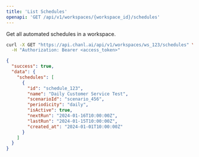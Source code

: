 ```yaml
---
title: 'List Schedules'
openapi: 'GET /api/v1/workspaces/{workspace_id}/schedules'
---
```


Get all automated schedules in a workspace.

<RequestExample>

```bash cURL
curl -X GET "https://api.chanl.ai/api/v1/workspaces/ws_123/schedules" \
  -H "Authorization: Bearer <access_token>"
```

</RequestExample>

<ResponseExample>

```json Success Response
{
  "success": true,
  "data": {
    "schedules": [
      {
        "id": "schedule_123",
        "name": "Daily Customer Service Test",
        "scenarioId": "scenario_456",
        "periodicity": "daily",
        "isActive": true,
        "nextRun": "2024-01-16T10:00:00Z",
        "lastRun": "2024-01-15T10:00:00Z",
        "created_at": "2024-01-01T10:00:00Z"
      }
    ]
  }
}
```

</ResponseExample>